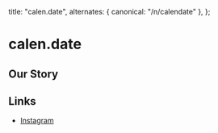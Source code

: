 
  title: "calen.date",
  alternates: { canonical: "/n/calendate" },
};

# calen.date

<AnimatedName />

## Our Story

## Links

- [Instagram](https://www.instagram.com/calen.date/)
